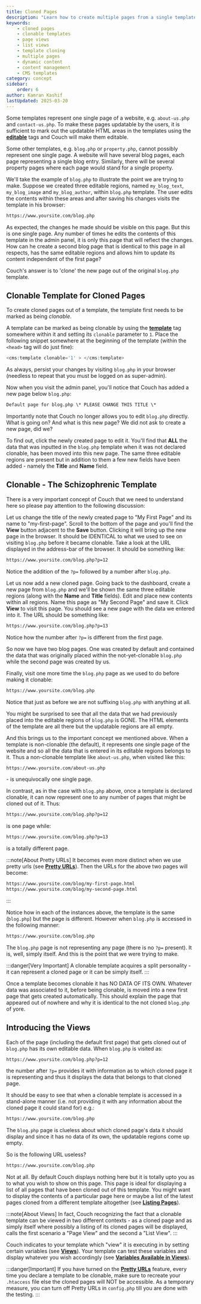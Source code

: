 ```yaml
---
title: Cloned Pages
description: "Learn how to create multiple pages from a single template in Couch. Master clonable templates, page views, and list views for dynamic content management."
keywords:
    - cloned pages
    - clonable templates
    - page views
    - list views
    - template cloning
    - multiple pages
    - dynamic content
    - content management
    - CMS templates
category: concept
sidebar:
    order: 6
author: Kamran Kashif
lastUpdated: 2025-03-20
---
```


Some templates represent one single page of a website, e.g. `about-us.php` and `contact-us.php`.
To make these pages updatable by the users, it is sufficient to mark out the updatable HTML areas in the templates using the [**editable**](../../tags-reference/editable/) tags and Couch will make them editable.

Some other templates, e.g. `blog.php` or `property.php`, cannot possibly represent one single page. A website will have several blog pages, each page representing a single blog entry. Similarly, there will be several property pages where each page would stand for a single property.

We'll take the example of `blog.php` to illustrate the point we are trying to make. Suppose we created three editable regions, named `my_blog_text`, `my_blog_image` and `my_blog_author`, within `blog.php` template. The user edits the contents within these areas and after saving his changes visits the template in his browser:

```txt title="Basic URL"
https://www.yoursite.com/blog.php
```

As expected, the changes he made should be visible on this page. But this is one single page. Any number of times he edits the contents of this template in the admin panel, it is only this page that will reflect the changes. How can he create a second blog page that is identical to this page in all respects, has the same editable regions and allows him to update its content independent of the first page?

Couch's answer is to 'clone' the new page out of the original `blog.php` template.

## Clonable Template for Cloned Pages

To create cloned pages out of a template, the template first needs to be marked as being _clonable_.

A template can be marked as being clonable by using the [**template**](../../tags-reference/template/) tag somewhere within it and setting its `clonable` parameter to `1`. Place the following snippet somewhere at the beginning of the template (within the `<head>` tag will do just fine):

```php title="Enable Cloning"
<cms:template clonable='1' > </cms:template>
```

As always, persist your changes by visiting `blog.php` in your browser (needless to repeat that you must be logged on as super-admin).

Now when you visit the admin panel, you'll notice that Couch has added a new page below `blog.php`:

```txt title="Default Page Title"
Default page for blog.php \* PLEASE CHANGE THIS TITLE \*
```

Importantly note that Couch no longer allows you to edit `blog.php` directly. What is going on? And what is this new page? We did not ask to create a new page, did we?

To find out, click the newly created page to edit it. You'll find that **ALL** the data that was inputted in the `blog.php` template when it was not declared clonable, has been moved into this new page. The same three editable regions are present but in addition to them a few new fields have been added - namely the **Title** and **Name** field.

## Clonable - The Schizophrenic Template

There is a very important concept of Couch that we need to understand here so please pay attention to the following discussion:

Let us change the title of the newly created page to "My First Page" and its name to "my-first-page". Scroll to the bottom of the page and you'll find the **View** button adjacent to the **Save** button. Clicking it will bring up the new page in the browser. It should be IDENTICAL to what we used to see on visiting `blog.php` before it became clonable. Take a look at the URL displayed in the address-bar of the browser. It should be something like:

```txt title="Page URL with Parameter" "?p="
https://www.yoursite.com/blog.php?p=12
```

Notice the addition of the `?p=` followed by a number after `blog.php`.

Let us now add a new cloned page. Going back to the dashboard, create a new page from `blog.php` and we'll be shown the same three editable regions (along with the **Name** and **Title** fields). Edit and place new contents within all regions. Name this page as "My Second Page" and save it. Click **View** to visit this page. You should see a new page with the data we entered into it. The URL should be something like:

```txt title="Second Page URL" "?p="
https://www.yoursite.com/blog.php?p=13
```

Notice how the number after `?p=` is different from the first page.

So now we have two blog pages. One was created by default and contained the data that was originally placed within the not-yet-clonable `blog.php` while the second page was created by us.

Finally, visit one more time the `blog.php` page as we used to do before making it clonable:

```txt title="Base Template URL"
https://www.yoursite.com/blog.php
```

Notice that just as before we are not suffixing `blog.php` with anything at all.

You might be surprised to see that all the data that we had previously placed into the editable regions of `blog.php` is GONE. The HTML elements of the template are all there but the updatable regions are all empty.

And this brings us to the important concept we mentioned above. When a template is non-clonable (the default), it represents one single page of the website and so all the data that is entered in its editable regions belongs to it. Thus a non-clonable template like `about-us.php`, when visited like this:

```txt title="Non-clonable Template URL"
https://www.yoursite.com/about-us.php
```

\- is unequivocally one single page.

In contrast, as in the case with `blog.php` above, once a template is declared clonable, it can now represent one to any number of pages that might be cloned out of it. Thus:

```txt title="First Cloned Page URL"
https://www.yoursite.com/blog.php?p=12
```

is one page while:

```txt title="Second Cloned Page URL"
https://www.yoursite.com/blog.php?p=13
```

is a totally different page.

:::note[About Pretty URLs]
It becomes even more distinct when we use pretty urls (see [**Pretty URLs**](../pretty-urls/)).
Then the URLs for the above two pages will become:

```txt title="Pretty URLs Example"
https://www.yoursite.com/blog/my-first-page.html
https://www.yoursite.com/blog/my-second-page.html
```
:::

Notice how in each of the instances above, the template is the same (`blog.php`) but the page is different.
However when `blog.php` is accessed in the following manner:

```txt title="Base Template Access"
https://www.yoursite.com/blog.php
```

The `blog.php` page is not representing any page (there is no `?p=` present). It is, well, simply itself. And this is the point that we were trying to make.

:::danger[Very Important]
A clonable template acquires a split personality - it can represent a cloned page or it can be simply itself.
:::

Once a template becomes clonable it has NO DATA OF ITS OWN. Whatever data was associated to it, before being clonable, is moved into a new first page that gets created automatically. This should explain the page that appeared out of nowhere and why it is identical to the not cloned `blog.php` of yore.

## Introducing the Views

Each of the page (including the default first page) that gets cloned out of `blog.php` has its own editable data.
When `blog.php` is visited as:

```txt title="Page View URL"
https://www.yoursite.com/blog.php?p=12
```

the number after `?p=` provides it with information as to which cloned page it is representing and thus it displays the data that belongs to that cloned page.

It should be easy to see that when a clonable template is accessed in a stand-alone manner (i.e. not providing it with any information about the cloned page it could stand for) e.g.:

```txt title="List View URL"
https://www.yoursite.com/blog.php
```

The `blog.php` page is clueless about which cloned page's data it should display and since it has no data of its own, the updatable regions come up empty.

So is the following URL useless?

```txt title="Base Template URL"
https://www.yoursite.com/blog.php
```

Not at all. By default Couch displays nothing here but it is totally upto you as to what you wish to show on this page. This page is ideal for displaying a list of all pages that have been cloned out of this template. You might want to display the contents of a particular page here or maybe a list of the latest pages cloned from a different template altogether (see [**Listing Pages**](../listing-pages/)).

:::note[About Views]
In fact, Couch recognizing the fact that a clonable template can be viewed in two different contexts - as a cloned page and as simply itself where possibly a listing of its cloned pages will be displayed, calls the first scenario a "Page View" and the second a "List View".
:::

Couch indicates to your template which "view" it is executing in by setting certain variables (see [**Views**](../views/)). Your template can test these variables and display whatever you wish accordingly (see [**Variables Available in Views**](../variables-in-views/)).

:::danger[Important]
If you have turned on the [**Pretty URLs**](../pretty-urls/) feature, every time you declare a template to be clonable, make sure to recreate your `.htaccess` file else the cloned pages will NOT be accessible.
As a temporary measure, you can turn off Pretty URLs in `config.php` till you are done with the testing.
:::
